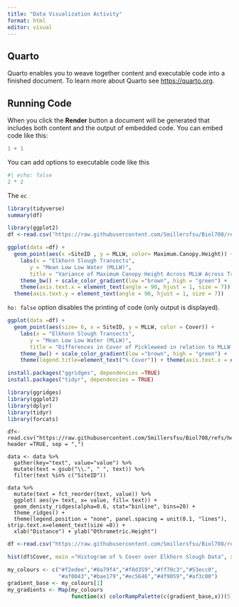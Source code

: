 ```yaml
---
title: "Data Visualization Activity"
format: html
editor: visual
---
```


## Quarto

Quarto enables you to weave together content and executable code into a finished document. To learn more about Quarto see <https://quarto.org>.

## Running Code

When you click the **Render** button a document will be generated that includes both content and the output of embedded code. You can embed code like this:

```r
1 + 1
```

You can add options to executable code like this

```r
#| echo: false
2 * 2
```

The `ec`

```r
library(tidyverse)
summary(df)

```

```r
library(ggplot2)
df <-read.csv("https://raw.githubusercontent.com/Smillersfsu/Biol708/refs/heads/main/Code/ELKVEG2016.csv")

```

```r
ggplot(data =df) +
  geom_point(aes(x =SiteID , y = MLLW, color= Maximum.Canopy.Height)) +
    labs(x = "Elkhorn Slough Transects",
       y = "Mean Low Low Water (MLLW)",
       title = "Variance of Maximum Canopy Height Across MLLW Across Transects of Elkhorn Slough") + 
    theme_bw() + scale_color_gradient(low ="brown", high = "green") + 
    theme(axis.text.x = element_text(angle = 90, hjust = 1, size = 7)) + 
  theme(axis.text.y = element_text(angle = 90, hjust = 1, size = 7))
```

`ho: false` option disables the printing of code (only output is displayed).

```r

ggplot(data =df) + 
  geom_point(aes(size= 6, x = SiteID, y = MLLW, color = Cover)) + 
    labs(x = "Elkhorn Slough Transects",
       y = "Mean Low Low Water (MLLW)",
       title = "Differences in Cover of Pickleweed in relation to MLLW in Elkhorn Slough Transects") +
    theme_bw() + scale_color_gradient(low ="brown", high = "green") +
    theme(legend.title=element_text("% Cover")) + theme(axis.text.x = element_text(angle = 25, hjust = 1, size = 11)) +theme(plot.title = element_text(hjust = 0.5, size=18))+theme(axis.title.x.bottom=element_text(size = 14))+theme(axis.title.y.left = element_text(size = 14))
```

```r
install.packages("ggridges", dependencies =TRUE)
install.packages("tidyr", dependencies = TRUE)
```

```r
library(ggridges)
library(ggplot2)
library(dplyr)
library(tidyr)
library(forcats)
```

```{library(ggplot)}

df<-read.csv("https://raw.githubusercontent.com/Smillersfsu/Biol708/refs/heads/main/Code/ELKVEG2016.csv", header =TRUE, sep = ",")

data <- data %>% 
  gather(key="text", value="value") %>%
  mutate(text = gsub("\\.", " ", text)) %>% 
  filter(text %in% c("SiteID"))

data %>% 
  mutate(text = fct_reorder(text, value)) %>% 
  ggplot( aes(y= text, x= value, fill= text)) + 
  geom_denisty_ridges(alpha=0.6, stat="binline", bins=20) + 
  theme_ridges() + 
  theme(legend.position = "none", panel.spacing = unit(0.1, "lines"), strip.text.x=element_text(size =8)) +
  xlab("Distance") + ylab("Othrometric.Height")

```

```r
df <-read.csv("https://raw.githubusercontent.com/Smillersfsu/Biol708/refs/heads/main/Code/ELKVEG2016.csv") 

hist(df$Cover, main ="Histogram of % Cover over Elkhorn Slough Data", xlab = "% Cover Over a Quadrat", col = "green", xlim=c(0,100), ylim=c(0,60))
```

```r
my_colours <- c("#f2edee","#8a79f4","#f0d359","#ff70c3","#53ecc0",
                "#af0043","#bae179","#ec5646","#4f9059","#af3c00")
gradient_base <- my_colours[1] 
my_gradients <- Map(my_colours
                    function(x) colorRampPalette(c(gradient_base,x))(5))
```

